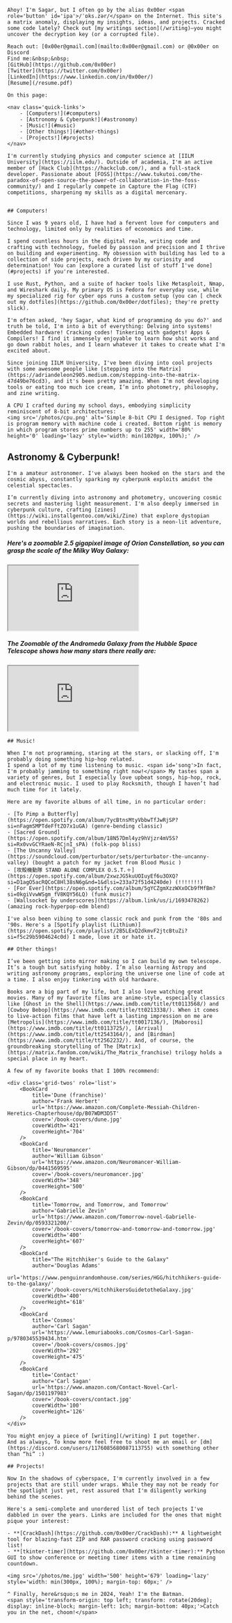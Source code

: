
<HomepageLayout>
	<LogoHeading />

	Ahoy! I'm Sagar, but I often go by the alias 0x00er <span role='button' id='ipa'>/ˈɒks.zər/</span> on the Internet. This site's a matrix anomaly, displaying my insights, ideas, and projects. Cracked some code lately? Check out [my writings section](/writing)—you might uncover the decryption key (or a corrupted file).

	Reach out: [0x00er@gmail.com](mailto:0x00er@gmail.com) or @0x00er on Discord  
	Find me:&nbsp;&nbsp;
	[GitHub](https://github.com/0x00er)
	[Twitter](https://twitter.com/0x00er)
	[LinkedIn](https://www.linkedin.com/in/0x00er/)
	[Resume](/resume.pdf)

	On this page:

	<nav class='quick-links'>
		- [Computers!](#computers)
		- [Astronomy & Cyberpunk!](#astronomy)
		- [Music!](#music)
		- [Other things!](#other-things)
		- [Projects!](#projects)
	</nav>

	I'm currently studying physics and computer science at [IILM University](https://iilm.edu/). Outside of academia, I'm an active member of [Hack Club](https://hackclub.com/), and a full-stack developer. Passionate about [FOSS](https://www.tukutoi.com/the-paradox-of-open-source-the-power-of-collaboration-in-the-foss-community/) and I regularly compete in Capture the Flag (CTF) competitions, sharpening my skills as a digital mercenary.


	## Computers!

	Since I was 9 years old, I have had a fervent love for computers and technology, limited only by realities of economics and time.

	I spend countless hours in the digital realm, writing code and crafting with technology, fueled by passion and precision and I thrive on building and experimenting. My obsession with building has led to a collection of side projects, each driven by my curiosity and determination! You can [explore a curated list of stuff I've done](#projects) if you're interested.

	I use Rust, Python, and a suite of hacker tools like Metasploit, Nmap, and Wireshark daily. My primary OS is Fedora for everyday use, while my specialized rig for cyber ops runs a custom setup (you can [ check out my dotfiles](https://github.com/0x00er/dotfiles); they're pretty slick).
	
	I'm often asked, 'hey Sagar, what kind of programming do you do?' and truth be told, I'm into a bit of everything: Delving into systems! Embedded hardware! Cracking codes! Tinkering with gadgets! Apps & Compilers! I find it immensely enjoyable to learn how shit works and go down rabbit holes, and I learn whatever it takes to create what I'm excited about.

	Since joining IILM University, I've been diving into cool projects with some awesome people like [stepping into the Matrix](https://adriandeleon2905.medium.com/stepping-into-the-matrix-47d49be76cd3), and it's been pretty amazing. When I'm not developing tools or eating too much ice cream, I’m into photometry, philosophy, and zine writing.

	A CPU I crafted during my school days, embodying simplicity reminiscent of 8-bit architectures:
	<img src='/photos/cpu.png' alt='Simple 8-bit CPU I designed. Top right is program memory with machine code i created. Bottom right is memory in which program stores prime numbers up to 255' width='80%' height='0' loading='lazy' style='width: min(1020px, 100%);' />

<h2 id="astronomy">Astronomy & Cyberpunk!</h2>

	I'm a amateur astronomer. I've always been hooked on the stars and the cosmic abyss, constantly sparking my cyberpunk exploits amidst the celestial spectacles.

	I’m currently diving into astronomy and photometry, uncovering cosmic secrets and mastering light measurement. I'm also deeply immersed in cyberpunk culture, crafting [zines](https://wiki.installgentoo.com/wiki/Zine) that explore dystopian worlds and rebellious narratives. Each story is a neon-lit adventure, pushing the boundaries of imagination.

	
<h5> Here's a zoomable 2.5 gigapixel image of Orion Constellation,  so you can grasp the scale of the Milky Way Galaxy:</h5>
	<div style={{ position: 'relative', width: '100%', height: 0, paddingBottom: '75%', marginBottom: '-50px' }}>
    <iframe 
      src="https://www.spaceforeverybody.com/Orion/" alt="Zoomable 2.5 gigapixel image of Orion Constellation,  so you can grasp the scale of the Milky Way Galaxy."
      title="Project Orion" 
      style={{ position: 'absolute', top: 0, left: 0, width: '100%', height: '80%', border: 'none' }}
	  allowfullscreen
    ></iframe>
    </div>
     
<h5> The Zoomable of the Andromeda Galaxy from the Hubble Space Telescope shows how many stars there really are:</h5>
	<div style={{ position: 'relative', width: '100%', height: 0, paddingBottom: '75%', marginBottom: '-50px' }}>
    <iframe 
      src="https://esahubble.org/images/heic1502a/zoomable/" alt="The close-up of the Andromeda Galaxy from the Hubble Space Telescope shows how many stars there really are."
      title="Andromeda by Hubble" 
      style={{ position: 'absolute', top: 0, left: 0, width: '100%', height: '80%', border: 'none' }}
	  allowfullscreen
    ></iframe>
    </div>

	## Music!

	When I'm not programming, staring at the stars, or slacking off, I'm probably doing something hip-hop related.
	I spend a lot of my time listening to music. <span id='song'>In fact, I'm probably jamming to something right now!</span> My tastes span a variety of genres, but I especially love upbeat songs, hip-hop, rock, and electronic music. I used to play Rocksmith, though I haven’t had much time for it lately.

	Here are my favorite albums of all time, in no particular order:

	- [To Pimp a Butterfly](https://open.spotify.com/album/7ycBtnsMtyVbbwTfJwRjSP?si=nFagmSMPTdeFftZO7x1uGA) (genre-bending classic)
	- [Sacred Ground](https://open.spotify.com/album/18N57Dml4yz9hVjzr4mV5S?si=Rx0vvGCYRaeN-RCjnI_sPA) (folk-pop bliss)
	- [The Uncanny Valley](https://soundcloud.com/perturbator/sets/perturbator-the-uncanny-valley) (bought a patch for my jacket from Blood Music )
	- [攻殻機動隊 STAND ALONE COMPLEX O.S.T.＋](https://open.spotify.com/album/2xwzJG5kuUOIuyEf6u3OXQ?si=D1agO5acRQCoC8Hl38sN6g&nd=1&dlsi=233a72f51d4240de) (!!!!!!!)
	- [For Ever](https://open.spotify.com/album/5gYCZgmXzzWXxOCb9fMfBm?si=0kgiVvwWSgm_fV8KQY56LQ) (funk music?)
	- [Wallsocket by underscores](https://album.link/us/i/1693478262) (amazing rock-hyperpop-edm blend)

	I've also been vibing to some classic rock and punk from the '80s and '90s. Here's a [Spotify playlist (Lithium)](https://open.spotify.com/playlist/2B5LExQ2dkmvF2jtcBtuZi?si=f5c29b5904624c0d) I made, love it or hate it.

	## Other things!

	I’ve been getting into mirror making so I can build my own telescope. It’s a tough but satisfying hobby. I’m also learning Astropy and writing astronomy programs, exploring the universe one line of code at a time. I also enjoy tinkering with old hardware.

	Books are a big part of my life, but I also love watching great movies. Many of my favorite films are anime-style, especially classics like [Ghost in the Shell](https://www.imdb.com/title/tt0113568/) and [Cowboy Bebop](https://www.imdb.com/title/tt0213338/). When it comes to live-action films that have left a lasting impression on me are [Metropolis](https://www.imdb.com/title/tt0017136/), [Maborosi](https://www.imdb.com/title/tt0113725/), [Arrival](https://www.imdb.com/title/tt2543164/), and [Birdman](https://www.imdb.com/title/tt2562232/). And, of course, the groundbreaking storytelling of The [Matrix](https://matrix.fandom.com/wiki/The_Matrix_franchise) trilogy holds a special place in my heart.

	A few of my favorite books that I 100% recommend:

	<div class='grid-twos' role='list'>
		<BookCard
			title='Dune (franchise)'
			author='Frank Herbert'
			url='https://www.amazon.com/Complete-Messiah-Children-Heretics-Chapterhouse/dp/B07WDM3D5T'
			cover='/book-covers/dune.jpg'
			coverWidth='421'
			coverHeight='704'
		/>
		<BookCard
			title='Neuromancer'
			author='William Gibson'
			url='https://www.amazon.com/Neuromancer-William-Gibson/dp/0441569595'
			cover='/book-covers/neuromancer.jpg'
			coverWidth='348'
			coverHeight='500'
		/>
		<BookCard
			title='Tomorrow, and Tomorrow, and Tomorrow'
			author='Gabrielle Zevin'
			url='https://www.amazon.com/Tomorrow-novel-Gabrielle-Zevin/dp/0593321200/'
			cover='/book-covers/tomorrow-and-tomorrow-and-tomorrow.jpg'
			coverWidth='400'
			coverHeight='607'
		/>
		<BookCard
			title="The Hitchhiker's Guide to the Galaxy"
			author='Douglas Adams'
			url='https://www.penguinrandomhouse.com/series/HGG/hitchhikers-guide-to-the-galaxy/'
			cover='/book-covers/HitchhikersGuidetotheGalaxy.jpg'
			coverWidth='400'
			coverHeight='618'
		/>
		<BookCard
			title='Cosmos'
			author='Carl Sagan'
			url='https://www.lemuriabooks.com/Cosmos-Carl-Sagan-p/9780345539434.htm'
			cover='/book-covers/cosmos.jpg'
			coverWidth='292'
			coverHeight='475'
		/>
		<BookCard
			title='Contact'
			author='Carl Sagan'
			url='https://www.amazon.com/Contact-Novel-Carl-Sagan/dp/1501197983'
			cover='/book-covers/contact.jpg'
		    coverWidth='100'
			coverHeight='126'
		/>
	</div>

	You might enjoy a piece of [writing](/writing) I put together.
	And as always, To know more feel free to shoot me an email or [dm](https://discord.com/users/1176085680087113755) with something other than “hi” :)

	## Projects!

	Now In the shadows of cyberspace, I'm currently involved in a few projects that are still under wraps. While they may not be ready for the spotlight just yet, rest assured that I'm diligently working behind the scenes.

	Here's a semi-complete and unordered list of tech projects I've dabbled in over the years. Links are included for the ones that might pique your interest:

	- **[CrackDash](https://github.com/0x00er/CrackDash):** A lightweight tool for blazing-fast ZIP and RAR password cracking using password list! 
	- **[tkinter-timer](https://github.com/0x00er/tkinter-timer):** Python GUI to show conference or meeting timer items with a time remaining countdown.

	<img src='/photos/me.jpg' width='500' height='679' loading='lazy' style='width: min(300px, 100%); margin-top: 60px;' />

	^ Finally, here&rsquo;s me in 2024, Yeah! I'm the Batman.
	<span style='transform-origin: top left; transform: rotate(20deg); display: inline-block; margin-left: 1ch; margin-bottom: 40px;'>Catch you in the net, choom!</span>

</HomepageLayout>
